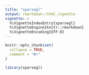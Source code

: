 ```yaml
---
title: "sparsegl"
output: rmarkdown::html_vignette
vignette: >
  %\VignetteIndexEntry{sparsegl}
  %\VignetteEngine{knitr::rmarkdown}
  %\VignetteEncoding{UTF-8}
---
```


```r
knitr::opts_chunk$set(
  collapse = TRUE,
  comment = "#>"
)
```

```r
library(sparsegl)
```

